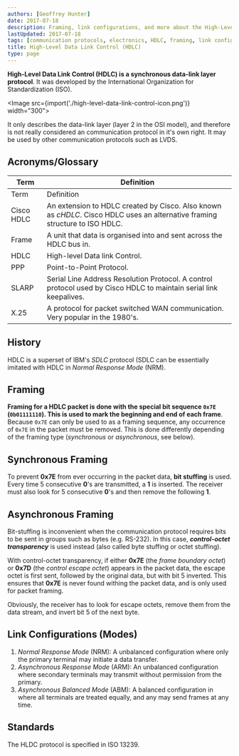 ```yaml
---
authors: [Geoffrey Hunter]
date: 2017-07-18
description: Framing, link configurations, and more about the High-Level Data Link Control (HDLC) protocol.
lastUpdated: 2017-07-18
tags: [communication protocols, electronics, HDLC, framing, link configurations, standards]
title: High-Level Data Link Control (HDLC)
type: page
---
```


**High-Level Data Link Control (HDLC) is a synchronous data-link layer protocol**. It was developed by the International Organization for Standardization (ISO).

<Image src={import('./high-level-data-link-control-icon.png')} width="300"></Image>

It only describes the data-link layer (layer 2 in the OSI model), and therefore is not really considered an communication protocol in it's own right. It may be used by other communication protocols such as LVDS.

## Acronyms/Glossary

<table>
    <tr>
        <th>Term</th>
        <th>Definition</th>
    </tr>
    <tbody>
        <tr>
            <td>Term</td>
            <td>Definition</td>
        </tr>
        <tr>
            <td>Cisco HDLC</td>
            <td >An extension to HDLC created by Cisco. Also known as <i>cHDLC</i>. Cisco HDLC uses an alternative framing structure to ISO HDLC.</td>
        </tr>
        <tr>
            <td>Frame</td>
            <td>A unit that data is organised into and sent across the HDLC bus in.</td>
        </tr>
        <tr>
            <td>HDLC</td>
            <td>High-level Data link Control.</td>
        </tr>
        <tr>
            <td>PPP</td>
            <td> Point-to-Point Protocol.</td>
        </tr>
        <tr>
            <td>SLARP</td>
            <td>Serial Line Address Resolution Protocol. A control protocol used by Cisco HDLC to maintain serial link keepalives.</td>
        </tr>
        <tr>
            <td>X.25</td>
            <td>A protocol for packet switched WAN communication. Very popular in the 1980's.</td>
        </tr>
    </tbody>
</table>

## History

HDLC is a superset of IBM's _SDLC_ protocol (SDLC can be essentially imitated with HDLC in _Normal Response Mode_ (NRM).

## Framing

**Framing for a HDLC packet is done with the special bit sequence `0x7E` (`0b01111110`). This is used to mark the beginning and end of each frame**. Because `0x7E` can only be used to as a framing sequence, any occurrence of `0x7E` in the packet must be removed. This is done differently depending of the framing type (_synchronous_ or _asynchronous_, see below).

## Synchronous Framing

To prevent **0x7E** from ever occurring in the packet data, **bit stuffing** is used. Every time 5 consecutive **0**'s are transmitted, a **1** is inserted. The receiver must also look for 5 consecutive **0**'s and then remove the following **1**.

## Asynchronous Framing

Bit-stuffing is inconvenient when the communication protocol requires bits to be sent in groups such as bytes (e.g. RS-232). In this case, _**control-octet transparency**_ is used instead (also called byte stuffing or octet stuffing).

With control-octet transparency, if either **0x7E** (the _frame boundary octet_) or **0x7D** (the _control escape octet_) appears in the packet data, the escape octet is first sent, followed by the original data, but with bit 5 inverted. This ensures that **0x7E** is never found withing the packet data, and is only used for packet framing.

Obviously, the receiver has to look for escape octets, remove them from the data stream, and invert bit 5 of the next byte.

## Link Configurations (Modes)

1. _Normal Response Mode_ (NRM): A unbalanced configuration where only the primary terminal may initiate a data transfer.
1. _Asynchronous Response Mode_ (ARM): An unbalanced configuration where secondary terminals may transmit without permission from the primary.
1. _Asynchronous Balanced Mode_ (ABM): A balanced configuration in where all terminals are treated equally, and any may send frames at any time.

## Standards

The HLDC protocol is specified in ISO 13239.
